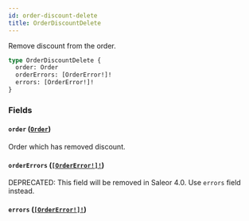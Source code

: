 ```yaml
---
id: order-discount-delete
title: OrderDiscountDelete
---
```


Remove discount from the order.

```graphql
type OrderDiscountDelete {
  order: Order
  orderErrors: [OrderError!]!
  errors: [OrderError!]!
}
```

### Fields

#### `order` ([`Order`](/developer/api-reference/objects/order))

Order which has removed discount.

#### `orderErrors` ([`[OrderError!]!`](/developer/api-reference/objects/order-error))

<span class="badge badge--warning">DEPRECATED: This field will be removed in Saleor 4.0. Use `errors` field instead.</span>

#### `errors` ([`[OrderError!]!`](/developer/api-reference/objects/order-error))
